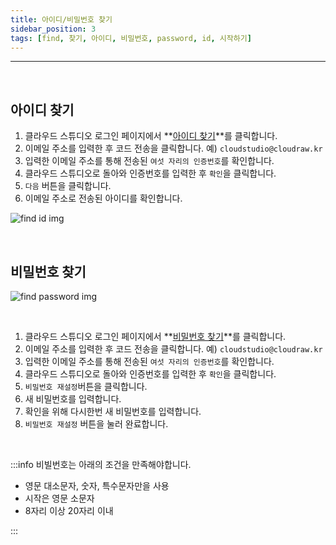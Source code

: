 ```yaml
---
title: 아이디/비밀번호 찾기
sidebar_position: 3
tags: [find, 찾기, 아이디, 비밀번호, password, id, 시작하기]
---
```





<hr />
<br />

## 아이디 찾기

1. 클라우드 스튜디오 로그인 페이지에서 **[아이디 찾기](https://cstudio.app/forgot/id)**를 클릭합니다.
2. 이메일 주소를 입력한 후 코드 전송을 클릭합니다. 예) `cloudstudio@cloudraw.kr`
3. 입력한 이메일 주소를 통해 전송된 `여섯 자리의 인증번호`를 확인합니다.
4. 클라우드 스튜디오로 돌아와 인증번호를 입력한 후 `확인`을 클릭합니다.
5. `다음` 버튼을 클릭합니다.
6. 이메일 주소로 전송된 아이디를 확인합니다.

<div className={styles.imgWrap}>
    <img src={findId} alt="find id img" />
</div>

<p>&nbsp;</p>

## 비밀번호 찾기

<div className={styles.imgWrap}>
    <img src={findPassword} alt="find password img" />
</div>

<p>&nbsp;</p>

1. 클라우드 스튜디오 로그인 페이지에서 **[비밀번호 찾기](https://cstudio.app/forgot/pw)**를 클릭합니다.
2. 이메일 주소를 입력한 후 코드 전송을 클릭합니다. 예) `cloudstudio@cloudraw.kr`
3. 입력한 이메일 주소를 통해 전송된 `여섯 자리의 인증번호`를 확인합니다.
4. 클라우드 스튜디오로 돌아와 인증번호를 입력한 후 `확인`을 클릭합니다.
5. `비밀번호 재설정`버튼을 클릭합니다.
6. 새 비밀번호를 입력합니다.
7. 확인을 위해 다시한번 새 비밀번호를 입력합니다.
8. `비밀번호 재설정` 버튼을 눌러 완료합니다.

<p>&nbsp;</p>

:::info
비빌번호는 아래의 조건을 만족해야합니다.

-   영문 대소문자, 숫자, 특수문자만을 사용
-   시작은 영문 소문자
-   8자리 이상 20자리 이내

:::
